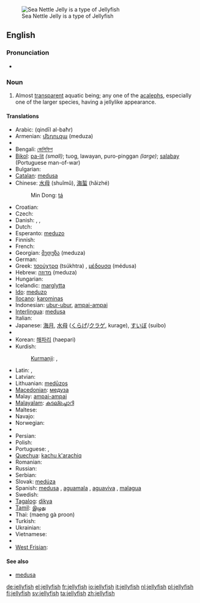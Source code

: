 [[Image:Sea Nettle Jelly 1.jpg|thumb|right|Sea Nettle Jelly is a type of Jellyfish]]
==English==
{{wikipedia}}

===Pronunciation===
* {{audio|en-us-jellyfish.ogg|Audio (US)}}

===Noun===
{{en-noun|jellyfish|pl2=jellyfishes}}

# {{zoology}} Almost [[transparent]] aquatic being; any one of the [[acaleph]]s, especially one of the larger species, having a jellylike appearance.

====Translations====
{{trans-top|aquatic being}}
* Arabic: {{Arab|[[قنديل البحر]]}} (qindīl al-baħr) {{m}}
* Armenian: [[մեդուզա]] (meduza)
* {{trreq|Basque}}
* Bengali: [[জেলিফিশ]]
* [[Bikol]]: [[pa-lit]] ''(small)''; tuog, lawayan, puro-pinggan ''(large)''; [[salabay]] (Portuguese man-of-war)
* Bulgarian: {{t-|bg|медуза|f}}
* [[Catalan]]: [[medusa]] {{f}}
* Chinese: [[水母]] (shuǐmǔ), [[海蜇]] (hǎizhé)
*: Min Dong: [[tá]]
* Croatian: {{t-|hr|meduza|f}}
* Czech: {{t-|cs|medůza|f}}
* Danish: {{t-|da|gople|c}}, {{t-|da|vandmand|c}}, {{t-|da|brandmand|c}}
* Dutch: {{t+|nl|kwal|f}}
* Esperanto: [[meduzo]]
* Finnish: {{t-|fi|meduusa}}
* French: {{t+|fr|méduse|f}}
* Georgian: [[მედუზა]] (meduza)
* German: {{t+|de|Qualle|f}}
* Greek: [[τσούχτρα]] (tsúkhtra) {{f}}, [[μέδουσα]] (médusa) {{f}}
* Hebrew: [[מדוזה]] (meduza) {{f}}
* Hungarian: {{t|hu|medúza}}
* Icelandic: [[marglytta]]
* [[Ido]]: [[meduzo]]
* [[Ilocano]]: [[karominas]]
* Indonesian: [[ubur-ubur]], [[ampai-ampai]]
* [[Interlingua]]: [[medusa]]
* Italian: {{t+|it|medusa|f}}
* Japanese: [[海月]], [[水母]] ([[くらげ]]/[[クラゲ]], kurage), [[すいぼ]] (suibo)
* {{trreq|Khmer}}
* Korean: [[해파리]] (haepari)
* Kurdish:
*: [[Kurmanji]]: {{t|ku|pişemasî}}, {{t|ku|medûsa}}
{{trans-mid}}
* Latin: {{t-|la|pulmo}}, {{t-|la|halipleumon}}
* Latvian: {{t-|lv|medūza|xs=Latvian}}
* Lithuanian: [[medūzos]]
* [[Macedonian]]: [[медуза]]
* Malay: [[ampai-ampai]]
* [[Malayalam]]: [[കടല്ച്ചൊറി]]
* Maltese: {{t-|mt|brama|f|xs=Maltese}}
* Navajo: {{tø|nv|jélii łóóʼ}}
* Norwegian: {{t-|no|manet}}
* {{trreq|Old English}}
* Persian: {{t+|fa|کاواکان یاتوتیاء البحراقیانوس|xs=Persian}}
* Polish: {{t+|pl|meduza|f}}
* Portuguese: {{t+|pt|medusa|f}},{{t+|pt|aguá-viva|f}}
* [[Quechua]]: [[kachu k'arachiq]]
* Romanian: {{t+|ro|meduză|f}}
* Russian: {{t+|ru|медуза|f|tr=medúza}}
* Serbian: {{t-|sr|медуза|sc=Cyrl}}
* Slovak: [[medúza]]
* Spanish: [[medusa]] {{f}}, [[aguamala]] {{m}} {{italbrac|Colombia|Costa Rica|Cuba|Ecuador|Mexico|Nicaragua|Panama|Southern Spain|Venezuela}}, [[aguaviva]] {{m}} {{italbrac|Argentina|Southern Spain and Canary Islands|Uruguay}}, [[malagua]] {{f}} {{italbrac|Peru}}
* Swedish: {{t+|sv|manet|c}}
* [[Tagalog]]: [[dikya]]
* [[Tamil]]: [[இழுது]] {{IPAchar|(iẓutu)}}
* Thai: {{Thai|[[แมงกะพรุน]]}} (maeng gà proon)
* Turkish: {{t+|tr|denizanası}}
* Ukrainian: {{t-|uk|медуза|f|xs=Ukrainian}}
* Vietnamese: {{t+|vi|sứa|xs=Vietnamese}}
* {{trreq|Welsh}}
* [[West Frisian]]: {{t-|fy|kwab|c|xs=West Frisian}}
{{trans-bottom}}

====See also====
* [[medusa]]

[[de:jellyfish]]
[[el:jellyfish]]
[[fr:jellyfish]]
[[io:jellyfish]]
[[it:jellyfish]]
[[nl:jellyfish]]
[[pl:jellyfish]]
[[fi:jellyfish]]
[[sv:jellyfish]]
[[ta:jellyfish]]
[[zh:jellyfish]]